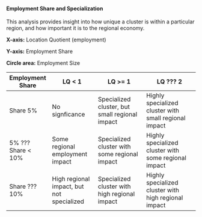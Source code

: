 #### Employment Share and Specialization

This analysis provides insight into how unique a cluster is within a particular region, and how important it is to the regional economy.

**X-axis:** Location Quotient (employment)

**Y-axis:** Employment Share

**Circle area:** Employment Size

| Employment Share 	| LQ < 1                                    	| LQ >= 1                                         	| LQ ??? 2                                                	|
|------------------	|-------------------------------------------	|------------------------------------------------	|-------------------------------------------------------	|
| Share 5%         	| No signficance                            	| Specialized cluster, but small regional impact 	| Highly specialized cluster with small regional impact 	|
| 5% ??? Share < 10% 	| Some regional employment impact           	| Specialized cluster with some regional impact  	| Highly specialized cluster with some regional impact  	|
| Share ??? 10%      	| High regional impact, but not specialized 	| Specialized cluster with high regional impact  	| Highly specialized cluster with high regional impact  	|



